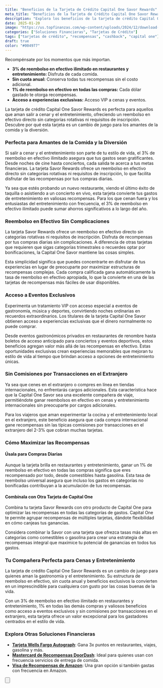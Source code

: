 ```yaml
---
title: "Beneficios de la Tarjeta de Crédito Capital One Savor Rewards"
meta_title: "Beneficios de la Tarjeta de Crédito Capital One Savor Rewards"
description: "Explora los beneficios de la tarjeta de crédito Capital One Savor Rewards, que ofrece un 3% de reembolso en efectivo ilimitado en restaurantes, entretenimiento y más."
date: 2025-01-20
image: "https://us.topfinanzas.com/wp-content/uploads/2024/12/download-14-1.webp"
categories: ["Soluciones Financieras", "Tarjetas de Crédito"]
tags: ["tarjetas de crédito", "recompensas", "cashback", "capital one"]
draft: true
color: "#004977"
---
```


Recompénsate por los momentos que más importan.

- **3% de reembolso en efectivo ilimitado en restaurantes y entretenimiento:** Disfruta de cada comida.
- **Sin cuota anual:** Conserva todas tus recompensas sin el costo adicional.
- **1% de reembolso en efectivo en todas las compras:** Cada dólar gastado te otorga recompensas.
- **Acceso a experiencias exclusivas:** Acceso VIP a cenas y eventos.

La tarjeta de crédito Capital One Savor Rewards es perfecta para aquellos que aman salir a cenar y el entretenimiento, ofreciendo un reembolso en efectivo directo sin categorías rotativas ni requisitos de inscripción. Descubre por qué esta tarjeta es un cambio de juego para los amantes de la comida y la diversión.

### Perfecta para Amantes de la Comida y la Diversión

Si salir a cenar y el entretenimiento son parte de tu estilo de vida, el 3% de reembolso en efectivo ilimitado asegura que tus gastos sean gratificantes. Desde noches de cine hasta conciertos, cada salida te acerca a tus metas financieras. La tarjeta Savor Rewards ofrece un reembolso en efectivo directo sin categorías rotativas ni requisitos de inscripción, lo que facilita disfrutar de las recompensas por tus compras diarias.

Ya sea que estés probando un nuevo restaurante, viendo el último éxito de taquilla o asistiendo a un concierto en vivo, esta tarjeta convierte tus gastos de entretenimiento en valiosas recompensas. Para los que cenan fuera y los entusiastas del entretenimiento con frecuencia, el 3% de reembolso en efectivo ilimitado puede sumar ahorros significativos a lo largo del año.

### Reembolso en Efectivo Sin Complicaciones

La tarjeta Savor Rewards ofrece un reembolso en efectivo directo sin categorías rotativas ni requisitos de inscripción. Disfruta de recompensas por tus compras diarias sin complicaciones. A diferencia de otras tarjetas que requieren que sigas categorías trimestrales o recuerdes optar por bonificaciones, la Capital One Savor mantiene las cosas simples.

Esta simplicidad significa que puedes concentrarte en disfrutar de tus experiencias en lugar de preocuparte por maximizar estructuras de recompensas complejas. Cada compra calificada gana automáticamente la tasa de reembolso en efectivo apropiada, lo que la convierte en una de las tarjetas de recompensas más fáciles de usar disponibles.

### Acceso a Eventos Exclusivos

Experimenta un tratamiento VIP con acceso especial a eventos de gastronomía, música y deportes, convirtiendo noches ordinarias en recuerdos extraordinarios. Los titulares de la tarjeta Capital One Savor obtienen acceso a experiencias exclusivas que el dinero normalmente no puede comprar.

Desde eventos gastronómicos privados en restaurantes de renombre hasta boletos de acceso anticipado para conciertos y eventos deportivos, estos beneficios agregan valor más allá de las recompensas en efectivo. Estas oportunidades exclusivas crean experiencias memorables que mejoran tu estilo de vida al tiempo que brindan acceso a opciones de entretenimiento únicas.

### Sin Comisiones por Transacciones en el Extranjero

Ya sea que cenes en el extranjero o compres en línea en tiendas internacionales, no enfrentarás cargos adicionales. Esta característica hace que la Capital One Savor sea una excelente compañera de viaje, permitiéndote ganar reembolsos en efectivo en cenas y entretenimiento internacionales sin preocuparte por cargos adicionales.

Para los viajeros que aman experimentar la cocina y el entretenimiento local en el extranjero, este beneficio asegura que cada compra internacional gane recompensas sin las típicas comisiones por transacciones en el extranjero del 2-3% que cobran muchas tarjetas.

### Cómo Maximizar las Recompensas

#### Úsala para Compras Diarias

Aunque la tarjeta brilla en restaurantes y entretenimiento, ganar un 1% de reembolso en efectivo en todas las compras significa que eres recompensado por todo, desde comestibles hasta gasolina. Esta tasa de reembolso universal asegura que incluso los gastos en categorías no bonificadas contribuyan a la acumulación de tus recompensas.

#### Combínala con Otra Tarjeta de Capital One

Combina tu tarjeta Savor Rewards con otro producto de Capital One para optimizar las recompensas en todas las categorías de gastos. Capital One te permite agrupar recompensas de múltiples tarjetas, dándote flexibilidad en cómo canjeas tus ganancias.

Considera combinar la Savor con una tarjeta que ofrezca tasas más altas en categorías como comestibles o gasolina para crear una estrategia de recompensas integral que maximice tu potencial de ganancias en todos tus gastos.

### Tu Compañera Perfecta para Cenas y Entretenimiento

La tarjeta de crédito Capital One Savor Rewards es un cambio de juego para quienes aman la gastronomía y el entretenimiento. Su estructura de reembolso en efectivo, sin cuota anual y beneficios exclusivos la convierten en un imprescindible para cualquiera con gusto por las cosas buenas de la vida.

Con un 3% de reembolso en efectivo ilimitado en restaurantes y entretenimiento, 1% en todas las demás compras y valiosos beneficios como acceso a eventos exclusivos y sin comisiones por transacciones en el extranjero, esta tarjeta ofrece un valor excepcional para los gastadores centrados en el estilo de vida.

<AdZone id="us_site_4" />

### Explora Otras Soluciones Financieras

- [**Tarjeta Wells Fargo Autograph**](/financial-solutions/wells-fargo-autograph-card-benefits): Gana 3x puntos en restaurantes, viajes, gasolina y más.
- [**Mastercard de Recompensas DoorDash**](/financial-solutions/doordash-rewards-mastercard-benefits): Ideal para quienes usan con frecuencia servicios de entrega de comida.
- [**Visa de Recompensas de Amazon**](/financial-solutions/amazon-rewards-visa-credit-card-benefits): Una gran opción si también gastas con frecuencia en Amazon.

<Button
  label="Ver Requisitos"
  link="/financial-solutions/capital-one-savor-rewards-credit-card-requirements"
/>
